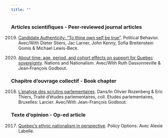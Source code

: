 ```yaml
---
title: ""
---
```



### Articles scientifiques - Peer-reviewed journal articles

2019. [Candidate Authenticity: "To thine own self be true"](https://link.springer.com/article/10.1007/s11109-019-09589-y). Political Behavior. Avec/With Dieter Stiers, Jac Larner, John Kenny, Sofia Breitenstein Gomis & Michael Lewis-Beck.

2017. [About time: age, period, and cohort effects on support for Quebec sovereignty](https://onlinelibrary.wiley.com/doi/pdf/10.1111/nana.12378). Nations and Nationalism. Avec/With Ruth Dassonneville & Jean‐François Godbout.


### Chapitre d'ouvrage collectif - Book chapter

2018. [L'analyse des scrutins parlementaires](https://www.larciergroup.com/fr/traite-d-etudes-parlementaires-2018-9782802760481.html). Dans/In Olivier Rozenberg & Eric Thiers, Traité d'études parlementaires, coll. Etudes parlementaires, Bruxelles: Larcier. Avec/With Jean-François Godbout.

### Texte d'opinion - Op-ed article

2017. [Quebec’s ethnic nationalism in perspective](http://policyoptions.irpp.org/magazines/february-2017/quebecs-ethnic-nationalism-in-perspective/). Policy Options. Avec Alexie Labelle.
